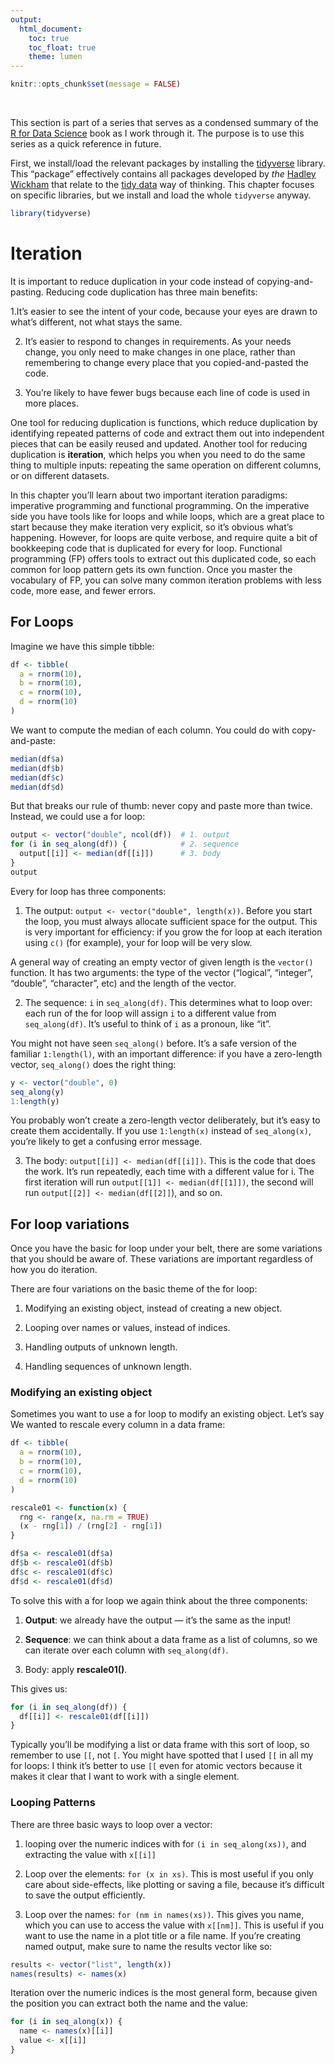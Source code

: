 ```yaml
---
output:
  html_document:
    toc: true
    toc_float: true
    theme: lumen
---
```



```r
knitr::opts_chunk$set(message = FALSE)
```

<br>

This section is part of a series that serves as a condensed summary of the [R for Data Science](http://r4ds.had.co.nz/index.html) book as I work through it. The purpose is to use this series as a quick reference in future.

First, we install/load the relevant packages by installing the [tidyverse](https://www.tidyverse.org/) library. This "package" effectively contains all packages developed by *the* [Hadley Wickham](http://hadley.nz/) that relate to the [tidy data](https://www.jstatsoft.org/article/view/v059i10) way of thinking. This chapter focuses on specific libraries, but we install and load the whole `tidyverse` anyway.

```r
library(tidyverse)
```


# Iteration

It is important to reduce duplication in your code instead of copying-and-pasting. Reducing code duplication has three main benefits:

1.It’s easier to see the intent of your code, because your eyes are drawn to what’s different, not what stays the same.

2. It’s easier to respond to changes in requirements. As your needs change, you only need to make changes in one place, rather than remembering to change every place that you copied-and-pasted the code.

3. You’re likely to have fewer bugs because each line of code is used in more places.

One tool for reducing duplication is functions, which reduce duplication by identifying repeated patterns of code and extract them out into independent pieces that can be easily reused and updated. Another tool for reducing duplication is **iteration**, which helps you when you need to do the same thing to multiple inputs: repeating the same operation on different columns, or on different datasets.

In this chapter you’ll learn about two important iteration paradigms: imperative programming and functional programming. On the imperative side you have tools like for loops and while loops, which are a great place to start because they make iteration very explicit, so it’s obvious what’s happening. However, for loops are quite verbose, and require quite a bit of bookkeeping code that is duplicated for every for loop. Functional programming (FP) offers tools to extract out this duplicated code, so each common for loop pattern gets its own function. Once you master the vocabulary of FP, you can solve many common iteration problems with less code, more ease, and fewer errors.

## For Loops

Imagine we have this simple tibble:

```r
df <- tibble(
  a = rnorm(10),
  b = rnorm(10),
  c = rnorm(10),
  d = rnorm(10)
)
```

We want to compute the median of each column. You could do with copy-and-paste:

```r
median(df$a)
median(df$b)
median(df$c)
median(df$d)
```

But that breaks our rule of thumb: never copy and paste more than twice. Instead, we could use a for loop:

```r
output <- vector("double", ncol(df))  # 1. output
for (i in seq_along(df)) {            # 2. sequence
  output[[i]] <- median(df[[i]])      # 3. body
}
output
```

Every for loop has three components:

1. The output: `output <- vector("double", length(x))`. Before you start the loop, you must always allocate sufficient space for the output. This is very important for efficiency: if you grow the for loop at each iteration using `c()` (for example), your for loop will be very slow.

  A general way of creating an empty vector of given length is the `vector()` function. It has two arguments: the type of the vector (“logical”, “integer”, “double”, “character”, etc) and the length of the vector.
  
2. The sequence: `i` in `seq_along(df)`. This determines what to loop over: each run of the for loop will assign `i` to a different value from `seq_along(df)`. It’s useful to think of `i` as a pronoun, like “it”.

  You might not have seen `seq_along()` before. It’s a safe version of the familiar `1:length(l)`, with an important difference: if you have a zero-length vector, `seq_along()` does the right thing:
  
```r
y <- vector("double", 0)
seq_along(y)
1:length(y)
```

  You probably won’t create a zero-length vector deliberately, but it’s easy to create them accidentally. If you use `1:length(x)` instead of `seq_along(x)`, you’re likely to get a confusing error message.  

3. The body: `output[[i]] <- median(df[[i]])`. This is the code that does the work. It’s run repeatedly, each time with a different value for i. The first iteration will run `output[[1]] <- median(df[[1]])`, the second will run `output[[2]] <- median(df[[2]]`), and so on.

## For loop variations

Once you have the basic for loop under your belt, there are some variations that you should be aware of. These variations are important regardless of how you do iteration.

There are four variations on the basic theme of the for loop:

1. Modifying an existing object, instead of creating a new object.

2. Looping over names or values, instead of indices.

3. Handling outputs of unknown length.

4. Handling sequences of unknown length.

### Modifying an existing object

Sometimes you want to use a for loop to modify an existing object. Let's say We wanted to rescale every column in a data frame:


```r
df <- tibble(
  a = rnorm(10),
  b = rnorm(10),
  c = rnorm(10),
  d = rnorm(10)
)

rescale01 <- function(x) {
  rng <- range(x, na.rm = TRUE)
  (x - rng[1]) / (rng[2] - rng[1])
}

df$a <- rescale01(df$a)
df$b <- rescale01(df$b)
df$c <- rescale01(df$c)
df$d <- rescale01(df$d)
```

To solve this with a for loop we again think about the three components:

1. **Output**: we already have the output — it’s the same as the input!

2. **Sequence**: we can think about a data frame as a list of columns, so we can iterate over each column with `seq_along(df)`.

3. Body: apply **rescale01()**.

This gives us:

```r
for (i in seq_along(df)) {
  df[[i]] <- rescale01(df[[i]])
}
```

Typically you’ll be modifying a list or data frame with this sort of loop, so remember to use `[[`, not `[`. You might have spotted that I used `[[` in all my for loops: I think it’s better to use `[[` even for atomic vectors because it makes it clear that I want to work with a single element.

### Looping Patterns

There are three basic ways to loop over a vector: 

1. looping over the numeric indices with for `(i in seq_along(xs))`, and extracting the value with `x[[i]]`

2. Loop over the elements: `for (x in xs)`. This is most useful if you only care about side-effects, like plotting or saving a file, because it’s difficult to save the output efficiently.

3. Loop over the names: `for (nm in names(xs))`. This gives you name, which you can use to access the value with `x[[nm]]`. This is useful if you want to use the name in a plot title or a file name. If you’re creating named output, make sure to name the results vector like so:

```r
results <- vector("list", length(x))
names(results) <- names(x)
```

Iteration over the numeric indices is the most general form, because given the position you can extract both the name and the value:

```r
for (i in seq_along(x)) {
  name <- names(x)[[i]]
  value <- x[[i]]
}
```

